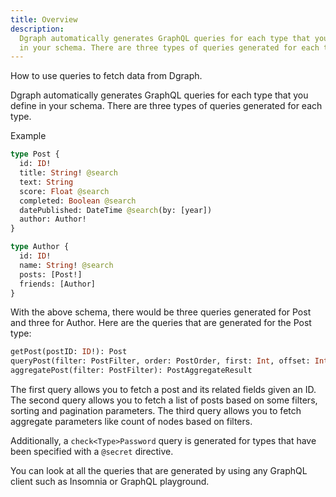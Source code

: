 ```yaml
---
title: Overview
description:
  Dgraph automatically generates GraphQL queries for each type that you define
  in your schema. There are three types of queries generated for each type.
---
```



<DgraphWIP />

How to use queries to fetch data from Dgraph.

Dgraph automatically generates GraphQL queries for each type that you define in
your schema. There are three types of queries generated for each type.

Example

```graphql
type Post {
  id: ID!
  title: String! @search
  text: String
  score: Float @search
  completed: Boolean @search
  datePublished: DateTime @search(by: [year])
  author: Author!
}

type Author {
  id: ID!
  name: String! @search
  posts: [Post!]
  friends: [Author]
}
```

With the above schema, there would be three queries generated for Post and three
for Author. Here are the queries that are generated for the Post type:

```graphql
getPost(postID: ID!): Post
queryPost(filter: PostFilter, order: PostOrder, first: Int, offset: Int): [Post]
aggregatePost(filter: PostFilter): PostAggregateResult
```

The first query allows you to fetch a post and its related fields given an ID.
The second query allows you to fetch a list of posts based on some filters,
sorting and pagination parameters. The third query allows you to fetch aggregate
parameters like count of nodes based on filters.

Additionally, a `check<Type>Password` query is generated for types that have
been specified with a `@secret` directive.

You can look at all the queries that are generated by using any GraphQL client
such as Insomnia or GraphQL playground.
